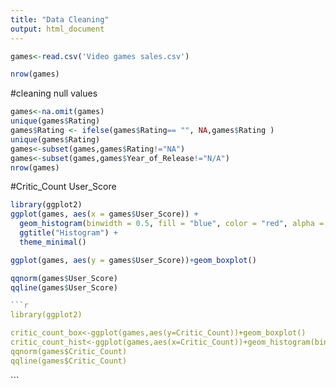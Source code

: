 ```yaml
---
title: "Data Cleaning"
output: html_document
---
```


```r
games<-read.csv('Video games sales.csv')

nrow(games)
```
#cleaning null values

```r
games<-na.omit(games)
unique(games$Rating)
games$Rating <- ifelse(games$Rating== "", NA,games$Rating )
unique(games$Rating)
games<-subset(games,games$Rating!="NA")
games<-subset(games,games$Year_of_Release!="N/A")
nrow(games)
```

#Critic_Count	User_Score 

```r
library(ggplot2)
ggplot(games, aes(x = games$User_Score)) +
  geom_histogram(binwidth = 0.5, fill = "blue", color = "red", alpha = 0.7) +
  ggtitle("Histogram") +
  theme_minimal()

ggplot(games, aes(y = games$User_Score))+geom_boxplot()

qqnorm(games$User_Score)
qqline(games$User_Score)

```

```r
```r
library(ggplot2)

critic_count_box<-ggplot(games,aes(y=Critic_Count))+geom_boxplot()
critic_count_hist<-ggplot(games,aes(x=Critic_Count))+geom_histogram(binwidth =5 ,fill='red',color='black')
qqnorm(games$Critic_Count)
qqline(games$Critic_Count)
```
```